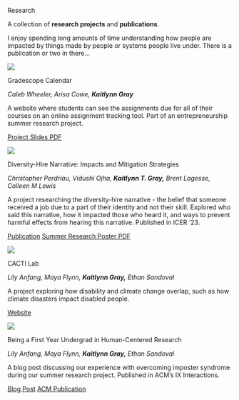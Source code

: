 ::: {.tab-body}


:::{.tab-desc}

::: {.big-text}

Research

:::

::: {.descriptor-text}
 A collection of **research projects** and **publications**.

 I enjoy spending long amounts of time understanding how people are impacted by things made by people or systems people live under. There is a publication or two in there...
:::

:::

<!-- start of project container -->

::: {.project-container .p-c-research}

::: {.proj-image .research}

![](/images/GCalFinalWeeklyUI.png)

:::

::: {.proj-title}

Gradescope Calendar


:::

::: {.proj-description}

*Caleb Wheeler, Arisa Cowe,* ***Kaitlynn Gray***

:::

::: {.proj-description}

A website where students can see the assignments due for all of their courses on an online assignment tracking tool. Part of an entrepreneurship summer research project.

:::

:::{.project-links}
[Project Slides PDF](resources/gradescope.pdf)
:::

:::
<!-- end of project container -->

<!-- start of project container -->

::: {.project-container  .p-c-research}

::: {.proj-image .research}

![](/images/acmlogo_black.png)

:::

::: {.proj-title}

Diversity-Hire Narrative: Impacts and Mitigation Strategies

:::

::: {.proj-description}

*Christopher Perdriau, Vidushi Ojha,* ***Kaitlynn T. Gray,*** *Brent Lagesse, Colleen M Lewis*

:::

::: {.proj-description}

A project researching the diversity-hire narrative - the belief that someone received a job due to a part of their identity and not their skill. Explored who said this narrative, how it impacted those who heard it, and ways to prevent harmful effects from hearing this narrative. Published in ICER '23.

:::

:::{.project-links}
[Publication](https://dl.acm.org/doi/10.1145/3568812.3603479) 
[Summer Research Poster PDF](resources/DiversityHireNarrative.pdf) 
:::

:::
<!-- end of project container -->

<!-- start of project container -->

::: {.project-container .p-c-research}

::: {.proj-image .research}

![](/images/CACTILogo.png)

:::

::: {.proj-title}

CACTI Lab

:::

::: {.proj-description}

*Lily Anfang, Maya Flynn,* ***Kaitlynn Gray,*** *Ethan Sandoval*

:::

::: {.proj-description}

A project exploring how disability and climate change overlap, such as how climate disasters impact disabled people.

:::

:::{.project-links}
[Website](https://cacti-lab.github.io/) 
:::

:::
<!-- end of project container -->

<!-- start of project container -->

::: {.project-container .p-c-research}

::: {.proj-image .research}

![](/images/iXLogoPNG.png)

:::

::: {.proj-title}

Being a First Year Undergrad in Human-Centered Research

:::

::: {.proj-description}

*Lily Anfang, Maya Flynn,* ***Kaitlynn Gray,*** *Ethan Sandoval*

:::

::: {.proj-description}

A blog post discussing our experience with overcoming imposter syndrome during our summer research project. Published in ACM's IX Interactions.

:::

:::{.project-links}
[Blog Post](https://interactions.acm.org/archive/view/january-february-2025/being-a-first-year-undergrad-in-human-centered-research) 
[ACM Publication](https://dl.acm.org/doi/10.1145/3706625) 
:::

:::
<!-- end of project container -->


:::

